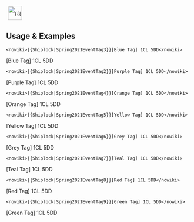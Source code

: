 <includeonly><span style="line-height:38px; padding:2px 2px; margin:0px 3px; display: inline-block;">[[File:{{{1}}}.png|38px]]</span></includeonly><noinclude>
== Usage & Examples ==
<pre><nowiki>{{Shiplock|Spring2021EventTag3}}[Blue Tag] 1CL 5DD</nowiki></pre>
{{Shiplock|Spring2021EventTag3}}[Blue Tag] 1CL 5DD
<pre><nowiki>{{Shiplock|Spring2021EventTag2}}[Purple Tag] 1CL 5DD</nowiki></pre>
{{Shiplock|Spring2021EventTag2}}[Purple Tag] 1CL 5DD
<pre><nowiki>{{Shiplock|Spring2021EventTag4}}[Orange Tag] 1CL 5DD</nowiki></pre>
{{Shiplock|Spring2021EventTag4}}[Orange Tag] 1CL 5DD
<pre><nowiki>{{Shiplock|Spring2021EventTag5}}[Yellow Tag] 1CL 5DD</nowiki></pre>
{{Shiplock|Spring2021EventTag5}}[Yellow Tag] 1CL 5DD
<pre><nowiki>{{Shiplock|Spring2021EventTag6}}[Grey Tag] 1CL 5DD</nowiki></pre>
{{Shiplock|Spring2021EventTag6}}[Grey Tag] 1CL 5DD
<pre><nowiki>{{Shiplock|Spring2021EventTag7}}[Teal Tag] 1CL 5DD</nowiki></pre>
{{Shiplock|Spring2021EventTag7}}[Teal Tag] 1CL 5DD
<pre><nowiki>{{Shiplock|Spring2021EventTag8}}[Red Tag] 1CL 5DD</nowiki></pre>
{{Shiplock|Spring2021EventTag8}}[Red Tag] 1CL 5DD
<pre><nowiki>{{Shiplock|Spring2021EventTag9}}[Green Tag] 1CL 5DD</nowiki></pre>
{{Shiplock|Spring2021EventTag9}}[Green Tag] 1CL 5DD
</noinclude>